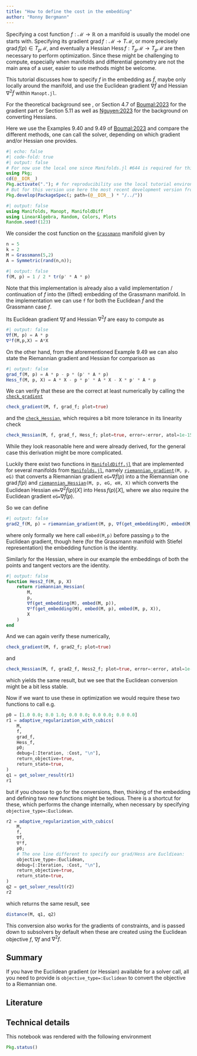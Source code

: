 ```yaml
---
title: "How to define the cost in the embedding"
author: "Ronny Bergmann"
---
```


Specifying a cost function $f:  \mathcal M → ℝ$ on a manifold
is usually the model one starts with.
Specifying its gradient $\operatorname{grad} f: \mathcal M → T\mathcal M$, or more precisely $\operatorname{grad}f(p) ∈ T_p\mathcal M$, and eventually a Hessian $\operatorname{Hess} f:  T_p\mathcal M → T_p\mathcal M$ are then necessary to perform optimization.
Since these might be challenging to compute, especially when manifolds and differential geometry are not
the main area of a user, easier to use methods might be welcome.

This tutorial discusses how to specify $f$ in the embedding as $\tilde f$, maybe only locally around the manifold,
and use the Euclidean gradient $∇ \tilde f$ and Hessian $∇^2 \tilde f$ within `Manopt.jl`.

For the theoretical background see ``[convert an Euclidean to an Riemannian Gradient](@ref EmbeddedGradient)``{=commonmark},
or Section 4.7 of [Boumal:2023](@cite) for the gradient part or Section 5.11 as well as [Nguyen:2023](@cite)
for the background on converting Hessians.

Here we use the Examples 9.40 and 9.49 of [Boumal:2023](@cite) and compare the different methods,
one can call the solver, depending on which gradient and/or Hessian one provides.

```julia
#| echo: false
#| code-fold: true
#| output: false
# For now use the local one since Manifolds.jl #644 is required for this
using Pkg;
cd(@__DIR__)
Pkg.activate("."); # for reproducibility use the local tutorial environment.
# But for this version use here the most recent development version from the parent folder
Pkg.develop(PackageSpec(; path=(@__DIR__) * "/../"))
```

```julia
#| output: false
using Manifolds, Manopt, ManifoldDiff
using LinearAlgebra, Random, Colors, Plots
Random.seed!(123)
```

We consider the cost function on the [`Grassmann`](https://juliamanifolds.github.io/Manifolds.jl/latest/manifolds/grassmann.html) manifold given by

```julia
n = 5
k = 2
M = Grassmann(5,2)
A = Symmetric(rand(n,n));
```

```julia
#| output: false
f(M, p) = 1 / 2 * tr(p' * A * p)
```

Note that this implementation is already also a valid implementation / continuation
of $f$ into the (lifted) embedding of the Grassmann manifold.
In the implementation we can use `f` for both the Euclidean $\tilde f$ and the Grassmann case $f$.

Its Euclidean gradient $\nabla f$ and Hessian $\nabla^2f$ are easy to compute as

```julia
#| output: false
∇f(M, p) = A * p
∇²f(M,p,X) = A*X
```

On the other hand, from the aforementioned Example 9.49 we can also state
the Riemannian gradient and Hessian for comparison as

```julia
#| output: false
grad_f(M, p) = A * p - p * (p' * A * p)
Hess_f(M, p, X) = A * X - p * p' * A * X - X * p' * A * p
```

We can verify that these are the correct at least numerically by calling
the [`check_gradient`](@ref)

```julia
check_gradient(M, f, grad_f; plot=true)
```

and the [`check_Hessian`](@ref), which requires a bit more tolerance in its linearity check

```julia
check_Hessian(M, f, grad_f, Hess_f; plot=true, error=:error, atol=1e-15)
```

While they look reasonable here and were already derived, for the general case this derivation
might be more complicated.

Luckily there exist two functions in [`ManifoldDiff.jl`](https://juliamanifolds.github.io/ManifoldDiff.jl/stable/) that are implemented for several
manifolds from [`Manifolds.jl`](https://github.com/JuliaManifolds/Manifolds.jl), namely [`riemannian_gradient`](https://juliamanifolds.github.io/ManifoldDiff.jl/stable/library/#ManifoldDiff.riemannian_gradient-Tuple{AbstractManifold,%20Any,%20Any})`(M, p, eG)` that converts a Riemannian gradient
`eG=`$\nabla \tilde f(p)$  into a the Riemannian one $\operatorname{grad} f(p)$
 and [`riemannian_Hessian`](https://juliamanifolds.github.io/ManifoldDiff.jl/stable/library/#ManifoldDiff.riemannian_Hessian-Tuple{AbstractManifold,%20Any,%20Any,%20Any,%20Any})`(M, p, eG, eH, X)`
 which converts the Euclidean Hessian `eH=`$\nabla^2 \tilde f(p)[X]$  into $\operatorname{Hess} f(p)[X]$,
 where we also require the Euclidean gradient `eG=`$\nabla \tilde f(p)$.

So we can define

```julia
#| output: false
grad2_f(M, p) = riemannian_gradient(M, p, ∇f(get_embedding(M), embed(M, p)))
```

where only formally we here call `embed(M,p)` before passing `p` to the Euclidean gradient,
though here (for the Grassmann manifold with Stiefel representation) the embedding function is the identity.

Similarly for the Hessian, where in our example the embeddings of both the points and tangent vectors are the identity.

```julia
#| output: false
function Hess2_f(M, p, X)
    return riemannian_Hessian(
        M,
        p,
        ∇f(get_embedding(M), embed(M, p)),
        ∇²f(get_embedding(M), embed(M, p), embed(M, p, X)),
        X
    )
end
```

And we can again verify these numerically,

```julia
check_gradient(M, f, grad2_f; plot=true)
```

and

```julia
check_Hessian(M, f, grad2_f, Hess2_f; plot=true, error=:error, atol=1e-14)
```

which yields the same result, but we see that the Euclidean conversion might be a bit less stable.

Now if we want to use these in optimization we would require these two functions to call e.g.

```julia
p0 = [1.0 0.0; 0.0 1.0; 0.0 0.0; 0.0 0.0; 0.0 0.0]
r1 = adaptive_regularization_with_cubics(
    M,
    f,
    grad_f,
    Hess_f,
    p0;
    debug=[:Iteration, :Cost, "\n"],
    return_objective=true,
    return_state=true,
)
q1 = get_solver_result(r1)
r1
```

but if you choose to go for the conversions, then, thinking of the embedding and defining two new functions might be tedious. There is a shortcut for these, which performs the change internally, when necessary
by specifying `objective_type=:Euclidean`.

```julia
r2 = adaptive_regularization_with_cubics(
    M,
    f,
    ∇f,
    ∇²f,
    p0;
    # The one line different to specify our grad/Hess are Eucldiean:
    objective_type=:Euclidean,
    debug=[:Iteration, :Cost, "\n"],
    return_objective=true,
    return_state=true,
)
q2 = get_solver_result(r2)
r2
```

which returns the same result, see

```julia
distance(M, q1, q2)
```


This conversion also works for the gradients of constraints, and is passed down to
subsolvers by default when these are created using the Euclidean objective $f$, $\nabla f$ and $\nabla^2 f$.

## Summary

If you have the Euclidean gradient (or Hessian) available for a solver call,
all you need to provide is `objective_type=:Euclidean` to convert the objective
to a Riemannian one.

## Literature

````{=commonmark}
```@bibliography
Pages = ["EmbeddingObjectives.md"]
Canonical=false
```
````

## Technical details

This notebook was rendered with the following environment

```julia
Pkg.status()
```